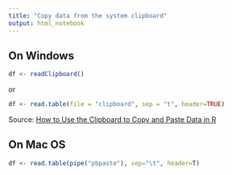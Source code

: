 ```yaml
---
title: "Copy data from the system clipboard"
output: html_notebook
---
```


## On Windows

```r
df <- readClipboard()
```

or

```r
df <- read.table(file = "clipboard", sep = "t", header=TRUE)
```

Source: [How to Use the Clipboard to Copy and Paste Data in R](https://www.dummies.com/programming/r/how-to-use-the-clipboard-to-copy-and-paste-data-in-r/)

## On Mac OS

```r
df <- read.table(pipe("pbpaste"), sep="\t", header=T)
```
